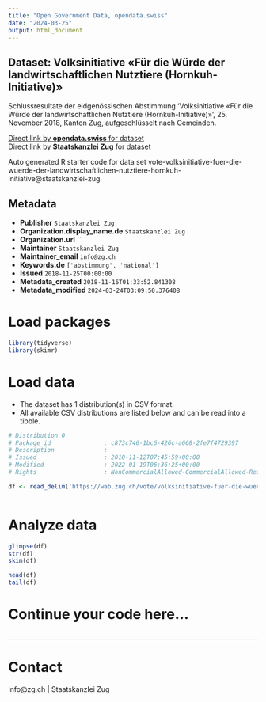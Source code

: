 ```yaml
---
title: "Open Government Data, opendata.swiss"
date: "2024-03-25"
output: html_document
---
```


## Dataset: Volksinitiative «Für die Würde der landwirtschaftlichen Nutztiere (Hornkuh-Initiative)»

Schlussresultate der eidgenössischen Abstimmung 'Volksinitiative «Für die Würde der landwirtschaftlichen Nutztiere (Hornkuh-Initiative)»', 25. November 2018, Kanton Zug, aufgeschlüsselt nach Gemeinden.

[Direct link by **opendata.swiss** for dataset](https://opendata.swiss/de/dataset/volksinitiative-fur-die-wurde-der-landwirtschaftlichen-nutztiere-hornkuh-initiative)<br>
[Direct link by **Staatskanzlei Zug** for dataset](https://wab.zug.ch/vote/volksinitiative-fuer-die-wuerde-der-landwirtschaftlichen-nutztiere-hornkuh-initiative/data)

Auto generated R starter code for data set vote-volksinitiative-fuer-die-wuerde-der-landwirtschaftlichen-nutztiere-hornkuh-initiative@staatskanzlei-zug.

## Metadata

- **Publisher** `Staatskanzlei Zug`
- **Organization.display_name.de** `Staatskanzlei Zug`
- **Organization.url** ``
- **Maintainer** `Staatskanzlei Zug`
- **Maintainer_email** `info@zg.ch`
- **Keywords.de** `['abstimmung', 'national']`
- **Issued** `2018-11-25T00:00:00`
- **Metadata_created** `2018-11-16T01:33:52.841308`
- **Metadata_modified** `2024-03-24T03:09:50.376408`


# Load packages

```r

library(tidyverse)
library(skimr)

```

# Load data

-   The dataset has 1 distribution(s) in CSV format.
-   All available CSV distributions are listed below and can be read into a tibble.

```r

# Distribution 0
# Package_id               : c873c746-1bc6-426c-a668-2fe7f4729397
# Description              : 
# Issued                   : 2018-11-12T07:45:59+00:00
# Modified                 : 2022-01-19T06:36:25+00:00
# Rights                   : NonCommercialAllowed-CommercialAllowed-ReferenceRequired

df <- read_delim('https://wab.zug.ch/vote/volksinitiative-fuer-die-wuerde-der-landwirtschaftlichen-nutztiere-hornkuh-initiative/data-csv')



```

# Analyze data

```r

glimpse(df)
str(df)
skim(df)

head(df)
tail(df)

```

# Continue your code here...

```r

```

------------------------------------------------------------------------

# Contact

info@zg.ch | Staatskanzlei Zug
